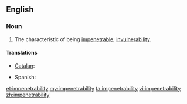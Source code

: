 ==English==

===Noun===
{{en-noun|impenetrabilities}}

# The characteristic of being [[impenetrable]]; [[invulnerability]].

====Translations====
{{trans-top|the characteristic of being impenetrable}}
* [[Catalan]]: {{t|ca|impenetrabilitat|f}}
{{trans-mid}}
* Spanish: {{t|es|impenetrabilidad|f}}
{{trans-bottom}}

[[et:impenetrability]]
[[my:impenetrability]]
[[ta:impenetrability]]
[[vi:impenetrability]]
[[zh:impenetrability]]